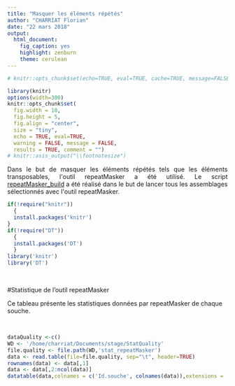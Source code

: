 ```yaml
---
title: "Masquer les éléments répétés"
author: "CHARRIAT Florian"
date: "22 mars 2018"
output:
  html_document:
    fig_caption: yes
    highlight: zenburn
    theme: cerulean
---
```


```r
# knitr::opts_chunk$set(echo=TRUE, eval=TRUE, cache=TRUE, message=FALSE, warning=FALSE, comment="")

library(knitr)
options(width=300)
knitr::opts_chunk$set(
  fig.width = 10, 
  fig.height = 5, 
  fig.align = "center", 
  size = "tiny", 
  echo = TRUE, eval=TRUE, 
  warning = FALSE, message = FALSE, 
  results = TRUE, comment = "")
# knitr::asis_output("\\footnotesize")

```

<p style="text-align:justify";>Dans le but de masquer les éléments répétés tels que les éléments transposables, l'outil repeatMasker a été utilisé. Le script <a href="https://floriancha.github.io/Script/index.html" target="_blank">repeatMasker_build</a> a été réalisé dans le but de lancer tous les assemblages sélectionnés avec l'outil repeatMasker.</p>


```r
if(!require("knitr"))
  {
  install.packages('knitr')
}
if(!require("DT"))
  {
  install.packages('DT')
  }
library('knitr')
library('DT')
```

&nbsp;

#Statistique de l'outil repeatMasker

Ce tableau présente les statistiques données par repeatMasker de chaque souche.

&nbsp;

```r
dataQuality <-c()
WD <- '/home/charriat/Documents/stage/StatQuality'
file.quality <- file.path(WD,'stat_repeatMasker')
data <- read.table(file=file.quality, sep="\t", header=TRUE)
rownames(data) <- data[,1]
data <- data[,2:ncol(data)]
datatable(data,colnames = c('Id.souche', colnames(data)),extensions = 'Buttons', options = list(dom = 'Blfrtip',buttons = c('copy', 'csv', 'excel', 'pdf', 'print'))) 
```